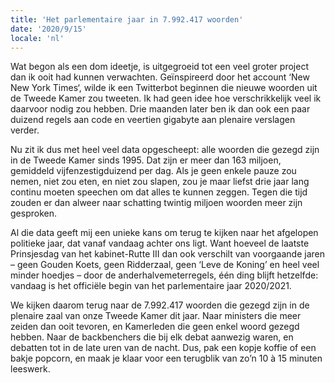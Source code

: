 ```yaml
---
title: 'Het parlementaire jaar in 7.992.417 woorden'
date: '2020/9/15'
locale: 'nl'
---
```


Wat begon als een dom ideetje, is uitgegroeid tot een veel groter project dan ik ooit had kunnen verwachten. Geïnspireerd door het account ‘New New York Times‘, wilde ik een Twitterbot beginnen die nieuwe woorden uit de Tweede Kamer zou tweeten. Ik had geen idee hoe verschrikkelijk veel ik daarvoor nodig zou hebben. Drie maanden later ben ik dan ook een paar duizend regels aan code en veertien gigabyte aan plenaire verslagen verder.

Nu zit ik dus met heel veel data opgescheept: alle woorden die gezegd zijn in de Tweede Kamer sinds 1995. Dat zijn er meer dan 163 miljoen, gemiddeld vijfenzestigduizend per dag. Als je geen enkele pauze zou nemen, niet zou eten, en niet zou slapen, zou je maar liefst drie jaar lang continu moeten speechen om dat alles te kunnen zeggen. Tegen die tijd zouden er dan alweer naar schatting twintig miljoen woorden meer zijn gesproken.

Al die data geeft mij een unieke kans om terug te kijken naar het afgelopen politieke jaar, dat vanaf vandaag achter ons ligt. Want hoeveel de laatste Prinsjesdag van het kabinet-Rutte III dan ook verschilt van voorgaande jaren – geen Gouden Koets, geen Ridderzaal, geen ‘Leve de Koning’ en heel veel minder hoedjes – door de anderhalvemeterregels, één ding blijft hetzelfde: vandaag is het officiële begin van het parlementaire jaar 2020/2021.

We kijken daarom terug naar de 7.992.417 woorden die gezegd zijn in de plenaire zaal van onze Tweede Kamer dit jaar. Naar ministers die meer zeiden dan ooit tevoren, en Kamerleden die geen enkel woord gezegd hebben. Naar de backbenchers die bij elk debat aanwezig waren, en debatten tot in de late uren van de nacht. Dus, pak een kopje koffie of een bakje popcorn, en maak je klaar voor een terugblik van zo’n 10 à 15 minuten leeswerk.
